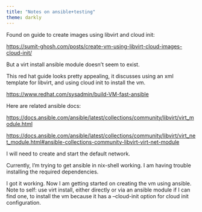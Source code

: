 ```yaml
---
title: "Notes on ansible+testing"
theme: darkly
---
```


Found on guide to create images using libvirt and cloud init:

<https://sumit-ghosh.com/posts/create-vm-using-libvirt-cloud-images-cloud-init/>

But a virt install ansible module doesn't seem to exist. 

This red hat guide looks pretty appealing, it discusses using an xml template for libvirt, and using cloud init to install the vm.

<https://www.redhat.com/sysadmin/build-VM-fast-ansible>

Here are related ansible docs:

<https://docs.ansible.com/ansible/latest/collections/community/libvirt/virt_module.html>

<https://docs.ansible.com/ansible/latest/collections/community/libvirt/virt_net_module.html#ansible-collections-community-libvirt-virt-net-module>

I will need to create and start the default network.

Currently, I'm trying to get ansible in nix-shell working. I am having trouble installing the required dependencies.

I got it working. Now I am getting started on creating the vm using ansible. Note to self: use virt install, either directly or via  an ansible module if I can find one, to install the vm because it has a --cloud-init option for cloud init configuration. 

